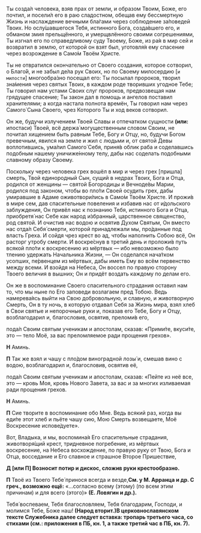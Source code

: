
Ты созда́л человека, взяв прах от земли, и образом Твоим, Боже, его почтил, и посели́л его в раю сладостном, обещав ему бессмертную Жизнь и наслаждение вечными бла́гами через соблюдение за́поведей Твоих. Но ослу́шавшегося Тебя, истинного Бога, созда́вшего его, и обманом змия прельщённого, и умерщвлённого своими согрешениями, Ты изгнал его по справедливому суду Твоему, Боже, из ра́я в мир сей и возвратил в землю, от которой он взят был, уготовля́я ему спасение через возрождение в Само́м Твоём Христе.

Ты не отвратился окончательно от Своего создания, которое сотворил, о Благо́й, и не забыл де́ла рук Своих, но по Своему милосердию <R>[</R>`и милости`<R>]</R> многообра́зно посещал его: Ты посылал пророков, творил зна́мения через святых Твоих, в каждом роде творивших угодное Тебе; Ты говорил нам устами Своих слуг пророков, предвозвещая нам грядущее спасение; Ты закон дал в помощь и ангелов поставил хранителями; а когда настала полнота времён, Ты говорил нам через Самого́ Сына Своего, чрез Которого Ты и ход веков сотворил. 

Он же, будучи излучением Твоей Славы и отпечатком сущности **(или:** ипостаси<R>)</R> Твоей, всё держа́ могущественным словом Своим, не почитал хищением быть равным Тебе, Богу и Отцу, но, будучи Богом превечным, явился на земле и жил с людьми и, от святой Девы воплотившись, ума́лил Самого́ Себя, приня́в облик раба и соделавшись подобным нашему уничиже́нному телу, дабы нас соделать подобными славному образу Своему.

Поскольку через человека грех вошёл в мир и через грех <R>[</R>пришла<R>]</R> смерть, Твой единородный Сын, сущий в недрах Твоих, Бога и Отца, родился от женщины — святой Богородицы и Вечноде́вы Марии, родился под законом, чтобы во пло́ти Своей осудить грех, дабы умиравшие в Адаме оживотвори́лись в Само́м Твоём Христе. И прожи́в в мире сем, дав спасительные повеления и избавив нас от и́дольского заблуждения, Он привёл нас к познанию Тебя, истинного Бога и Отца, приобретя́ нас Себе как народ и́збранный, царственное священство, род святой. И очистив нас водою и освятив Духом Святым, Он вместо нас отда́л Себя́ смерти, которой принадлежали мы, про́данные под власть Греха. И сойдя чрез крест во ад, чтобы наполнить Собою всё, Он расторг утробу смерти. И воскре́снув в третий день и проложи́в путь всякой пло́ти к воскресению из мёртвых — ибо невозможно было тлению удержать Начальника Жизни, — Он соделался нача́тком усопших, пе́рвенцем из мёртвых, дабы иметь Ему во всём первенство между всеми. И взойдя на Небеса, Он воссел по правую сторону Твоего величия в вышних; Он и придёт воздать каждому по делам его.

Он же в воспоминание Своего спасительного страдания оставил нам то, что мы ныне по Его заповеди возлагаем пред Тобою. Ведь намерева́ясь выйти на Свою добровольную, и славную, и животворную Смерть, Он в ту ночь, в которую отдавал Себя за Жизнь мира, взял хлеб в Свои святые и непорочные руки и, показав его Тебе, Богу и Отцу, возблагодарил и, благословив, освятив, преломи́в его,

пода́л Своим святым ученикам и апостолам, сказав: «Прими́те, вкуси́те, это — тело Моё, за вас преломляемое ради прощения грехов».

**Н** Аминь.

**П**  Так же взял и чашу с пло́дом виноградной лозы́ и, смешав вино с водою, возблагодарил и, благословив, освятив её,

пода́л Своим святым ученикам и апостолам, сказав: «Пейте из неё все, это — кровь Моя, кровь Нового Завета, за вас и за многих изливаемая ради прощения грехов.

**Н** Аминь.

**П** Сие творите в воспоминание обо Мне. Ведь всякий раз, когда вы еди́те этот хлеб и пьёте чашу сию, Мою Смерть возвещаете, Моё Воскресение испове́дуете».

Вот, Владыка, и мы, воспомина́я Его спасительные страдания, животворя́щий крест, тридневное погребение, из мёртвых воскресение, на Небеса восхождение, по правую руку от Твою, Бога и Отца, восседание и Его славное и страшное Второе Пришествие,

**Д [или П] Возносит потир и дискос, сложив руки крестообразно.**

**П** Твоё из Твоего Тебе́ принося всегда и везде,<Tooltip><R>**См. у М. Арранца и др. С греч., возможно ещё:** «…согласно всему (этому) (по всем этим причинам) и для всего (этого)» **(Е. Ловягин и др.).**</R></Tooltip>

Тебя́ воспеваем, Тебя благословляем, Тебя благодарим, Господи, и молимся Тебе, Боже наш! **(Народ вторит.)**<Tooltip>**В церковнославянском тексте Служебника далее следует вставка: тропарь третьего часа, со стихами (см.: приложения в ПБ, кн. 1, а также третий час в ПБ, кн. 7).**</Tooltip>

